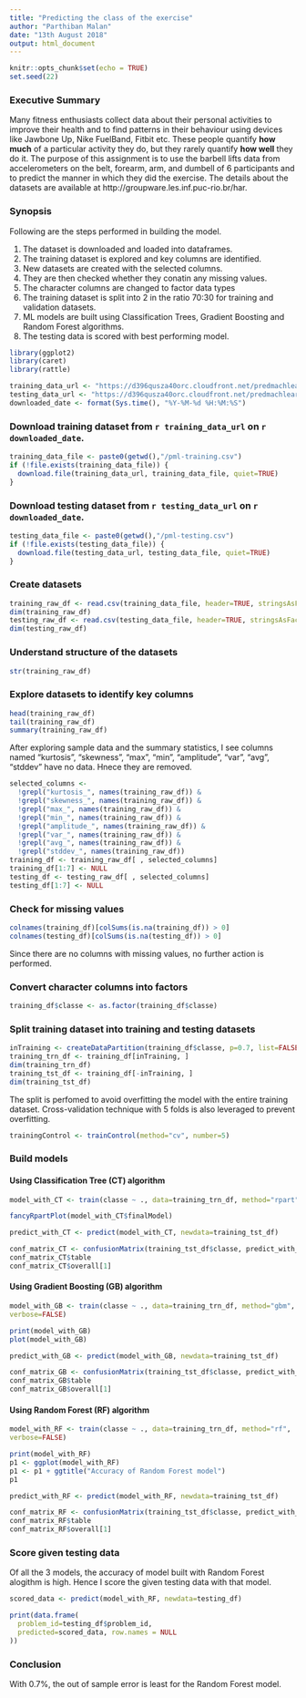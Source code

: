 ```yaml
---
title: "Predicting the class of the exercise"
author: "Parthiban Malan"
date: "13th August 2018"
output: html_document
---
```


```r
knitr::opts_chunk$set(echo = TRUE)
set.seed(22)
```

### Executive Summary

Many fitness enthusiasts collect data about their personal activities to improve their health and to find patterns in their behaviour using devices like Jawbone Up, Nike FuelBand, Fitbit etc. These people quantify **how much** of a particular activity they do, but they rarely quantify **how well** they do it. The purpose of this assignment is to use the barbell lifts data from accelerometers on the belt, forearm, arm, and dumbell of 6 participants and to predict the manner in which they did the exercise. The details about the datasets are available at http://groupware.les.inf.puc-rio.br/har.

### Synopsis

Following are the steps performed in building the model.

1. The dataset is downloaded and loaded into dataframes.
2. The training dataset is explored and key columns are identified.
3. New datasets are created with the selected columns. 
4. They are then checked whether they conatin any  missing values. 
5. The character columns are changed to factor data types
6. The training dataset is split into 2 in the ratio 70:30 for training and validation datasets.
7. ML models are built using Classification Trees, Gradient Boosting and Random Forest algorithms.
8. The testing data is scored with best performing model.

```r
library(ggplot2)
library(caret)
library(rattle)
```

```r
training_data_url <- "https://d396qusza40orc.cloudfront.net/predmachlearn/pml-training.csv"
testing_data_url <- "https://d396qusza40orc.cloudfront.net/predmachlearn/pml-testing.csv"
downloaded_date <- format(Sys.time(), "%Y-%M-%d %H:%M:%S")
```

### Download training dataset from `r training_data_url` on `r downloaded_date`.

```r
training_data_file <- paste0(getwd(),"/pml-training.csv")
if (!file.exists(training_data_file)) {
  download.file(training_data_url, training_data_file, quiet=TRUE)
}
```

### Download testing dataset from `r testing_data_url` on `r downloaded_date`.

```r
testing_data_file <- paste0(getwd(),"/pml-testing.csv")
if (!file.exists(testing_data_file)) {
  download.file(testing_data_url, testing_data_file, quiet=TRUE)
}
```

### Create datasets

```r
training_raw_df <- read.csv(training_data_file, header=TRUE, stringsAsFactors=FALSE)
dim(training_raw_df)
testing_raw_df <- read.csv(testing_data_file, header=TRUE, stringsAsFactors=FALSE)
dim(testing_raw_df)
```

### Understand structure of the datasets

```r
str(training_raw_df)
```

### Explore datasets to identify key columns

```r
head(training_raw_df)
tail(training_raw_df)
summary(training_raw_df)
```

After exploring sample data and the summary statistics, I see columns named "kurtosis", "skewness", "max", "min", "amplitude", "var", "avg", "stddev" have no data. Hnece they are removed.

```r
selected_columns <- 
  !grepl("kurtosis_", names(training_raw_df)) & 
  !grepl("skewness_", names(training_raw_df)) & 
  !grepl("max_", names(training_raw_df)) & 
  !grepl("min_", names(training_raw_df)) & 
  !grepl("amplitude_", names(training_raw_df)) & 
  !grepl("var_", names(training_raw_df)) & 
  !grepl("avg_", names(training_raw_df)) & 
  !grepl("stddev_", names(training_raw_df)) 
training_df <- training_raw_df[ , selected_columns]
training_df[1:7] <- NULL
testing_df <- testing_raw_df[ , selected_columns]
testing_df[1:7] <- NULL
```

### Check for missing values

```r
colnames(training_df)[colSums(is.na(training_df)) > 0]
colnames(testing_df)[colSums(is.na(testing_df)) > 0]
```

Since there are no columns with missing values, no further action is performed.

### Convert character columns into factors

```r
training_df$classe <- as.factor(training_df$classe)
```

### Split training dataset into training and testing datasets 

```r
inTraining <- createDataPartition(training_df$classe, p=0.7, list=FALSE)
training_trn_df <- training_df[inTraining, ]
dim(training_trn_df)
training_tst_df <- training_df[-inTraining, ]
dim(training_tst_df)
```

The split is perfomed to avoid overfitting the model with the entire training dataset. Cross-validation technique with 5 folds is also leveraged to prevent overfitting.

```r
trainingControl <- trainControl(method="cv", number=5)
```

### Build models 

#### Using Classification Tree (CT) algorithm

```r
model_with_CT <- train(classe ~ ., data=training_trn_df, method="rpart",  trControl=trainingControl)

fancyRpartPlot(model_with_CT$finalModel)

predict_with_CT <- predict(model_with_CT, newdata=training_tst_df)

conf_matrix_CT <- confusionMatrix(training_tst_df$classe, predict_with_CT)
conf_matrix_CT$table
conf_matrix_CT$overall[1]
```

#### Using Gradient Boosting (GB) algorithm

```r
model_with_GB <- train(classe ~ ., data=training_trn_df, method="gbm",  trControl=trainingControl, 
verbose=FALSE)

print(model_with_GB)
plot(model_with_GB)

predict_with_GB <- predict(model_with_GB, newdata=training_tst_df)

conf_matrix_GB <- confusionMatrix(training_tst_df$classe, predict_with_GB)
conf_matrix_GB$table
conf_matrix_GB$overall[1]
```

#### Using Random Forest (RF) algorithm

```r
model_with_RF <- train(classe ~ ., data=training_trn_df, method="rf",  trControl=trainingControl, 
verbose=FALSE)

print(model_with_RF)
p1 <- ggplot(model_with_RF)
p1 <- p1 + ggtitle("Accuracy of Random Forest model")
p1

predict_with_RF <- predict(model_with_RF, newdata=training_tst_df)

conf_matrix_RF <- confusionMatrix(training_tst_df$classe, predict_with_RF)
conf_matrix_RF$table
conf_matrix_RF$overall[1]
```

### Score given testing data

Of all the 3 models, the accuracy of model built with Random Forest alogithm is high. Hence I score the 
given testing data with that model.

```r
scored_data <- predict(model_with_RF, newdata=testing_df)
```

```r
print(data.frame(
  problem_id=testing_df$problem_id,
  predicted=scored_data, row.names = NULL
))
```

### Conclusion

With 0.7%, the out of sample error is least for the Random Forest model.

